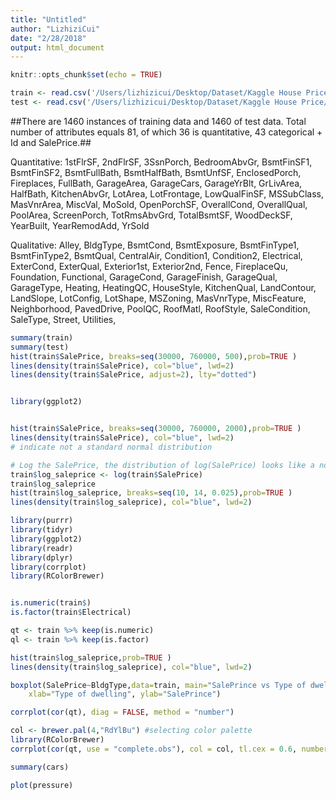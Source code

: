 ```yaml
---
title: "Untitled"
author: "LizhiziCui"
date: "2/28/2018"
output: html_document
---
```


```r
knitr::opts_chunk$set(echo = TRUE)

train <- read.csv('/Users/lizhizicui/Desktop/Dataset/Kaggle House Price/train.csv')
test <- read.csv('/Users/lizhizicui/Desktop/Dataset/Kaggle House Price/test.csv')
```


##There are 1460 instances of training data and 1460 of test data. Total number of attributes equals 81, of which 36 is quantitative, 43 categorical + Id and SalePrice.##

Quantitative: 1stFlrSF, 2ndFlrSF, 3SsnPorch, BedroomAbvGr, BsmtFinSF1, BsmtFinSF2, BsmtFullBath, BsmtHalfBath, BsmtUnfSF, EnclosedPorch, Fireplaces, FullBath, GarageArea, GarageCars, GarageYrBlt, GrLivArea, HalfBath, KitchenAbvGr, LotArea, LotFrontage, LowQualFinSF, MSSubClass, MasVnrArea, MiscVal, MoSold, OpenPorchSF, OverallCond, OverallQual, PoolArea, ScreenPorch, TotRmsAbvGrd, TotalBsmtSF, WoodDeckSF, YearBuilt, YearRemodAdd, YrSold

Qualitative: Alley, BldgType, BsmtCond, BsmtExposure, BsmtFinType1, BsmtFinType2, BsmtQual, CentralAir, Condition1, Condition2, Electrical, ExterCond, ExterQual, Exterior1st, Exterior2nd, Fence, FireplaceQu, Foundation, Functional, GarageCond, GarageFinish, GarageQual, GarageType, Heating, HeatingQC, HouseStyle, KitchenQual, LandContour, LandSlope, LotConfig, LotShape, MSZoning, MasVnrType, MiscFeature, Neighborhood, PavedDrive, PoolQC, RoofMatl, RoofStyle, SaleCondition, SaleType, Street, Utilities,

```R

summary(train)
summary(test)
hist(train$SalePrice, breaks=seq(30000, 760000, 500),prob=TRUE )
lines(density(train$SalePrice), col="blue", lwd=2)       
lines(density(train$SalePrice, adjust=2), lty="dotted")


library(ggplot2)


hist(train$SalePrice, breaks=seq(30000, 760000, 2000),prob=TRUE )
lines(density(train$SalePrice), col="blue", lwd=2)       
# indicate not a standard normal distribution

# Log the SalePrice, the distribution of log(SalePrice) looks like a normal distribution
train$log_saleprice <- log(train$SalePrice)
train$log_saleprice
hist(train$log_saleprice, breaks=seq(10, 14, 0.025),prob=TRUE )
lines(density(train$log_saleprice), col="blue", lwd=2)      

library(purrr)
library(tidyr)
library(ggplot2)
library(readr)
library(dplyr)
library(corrplot)
library(RColorBrewer)


is.numeric(train$)
is.factor(train$Electrical)

qt <- train %>% keep(is.numeric)
ql <- train %>% keep(is.factor)

hist(train$log_saleprice,prob=TRUE )
lines(density(train$log_saleprice), col="blue", lwd=2) 

boxplot(SalePrice~BldgType,data=train, main="SalePrince vs Type of dwelling", 
  	xlab="Type of dwelling", ylab="SalePrince")

corrplot(cor(qt), diag = FALSE, method = "number")

col <- brewer.pal(4,"RdYlBu") #selecting color palette
library(RColorBrewer)
corrplot(cor(qt, use = "complete.obs"), col = col, tl.cex = 0.6, number.cex = .6, title = "Correlation between (numeric) Variables", type = "upper", mar = c(1,0,1,0), diag = FALSE, method = "square")

```



```r
summary(cars)
```



```r
plot(pressure)
```

